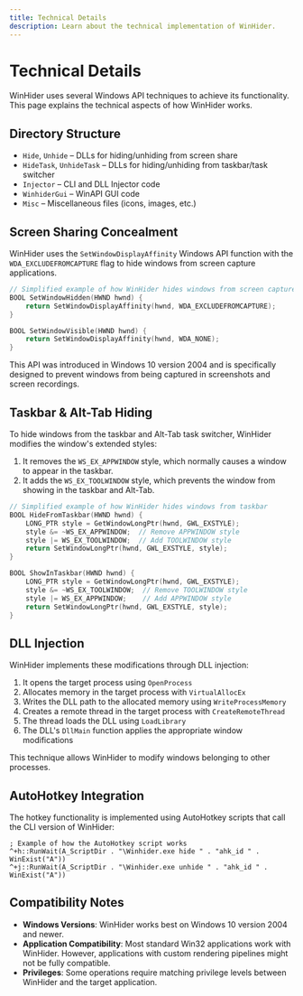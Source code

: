 ```yaml
---
title: Technical Details
description: Learn about the technical implementation of WinHider.
---
```


# Technical Details

WinHider uses several Windows API techniques to achieve its functionality. This page explains the technical aspects of how WinHider works.

## Directory Structure

- `Hide`, `Unhide` – DLLs for hiding/unhiding from screen share
- `HideTask`, `UnhideTask` – DLLs for hiding/unhiding from taskbar/task switcher
- `Injector` – CLI and DLL Injector code
- `WinhiderGui` – WinAPI GUI code
- `Misc` – Miscellaneous files (icons, images, etc.)

## Screen Sharing Concealment

WinHider uses the `SetWindowDisplayAffinity` Windows API function with the `WDA_EXCLUDEFROMCAPTURE` flag to hide windows from screen capture applications.

```cpp
// Simplified example of how WinHider hides windows from screen capture
BOOL SetWindowHidden(HWND hwnd) {
    return SetWindowDisplayAffinity(hwnd, WDA_EXCLUDEFROMCAPTURE);
}

BOOL SetWindowVisible(HWND hwnd) {
    return SetWindowDisplayAffinity(hwnd, WDA_NONE);
}
```

This API was introduced in Windows 10 version 2004 and is specifically designed to prevent windows from being captured in screenshots and screen recordings.

## Taskbar & Alt-Tab Hiding

To hide windows from the taskbar and Alt-Tab task switcher, WinHider modifies the window's extended styles:

1. It removes the `WS_EX_APPWINDOW` style, which normally causes a window to appear in the taskbar.
2. It adds the `WS_EX_TOOLWINDOW` style, which prevents the window from showing in the taskbar and Alt-Tab.

```cpp
// Simplified example of how WinHider hides windows from taskbar
BOOL HideFromTaskbar(HWND hwnd) {
    LONG_PTR style = GetWindowLongPtr(hwnd, GWL_EXSTYLE);
    style &= ~WS_EX_APPWINDOW;  // Remove APPWINDOW style
    style |= WS_EX_TOOLWINDOW;  // Add TOOLWINDOW style
    return SetWindowLongPtr(hwnd, GWL_EXSTYLE, style);
}

BOOL ShowInTaskbar(HWND hwnd) {
    LONG_PTR style = GetWindowLongPtr(hwnd, GWL_EXSTYLE);
    style &= ~WS_EX_TOOLWINDOW;  // Remove TOOLWINDOW style
    style |= WS_EX_APPWINDOW;    // Add APPWINDOW style
    return SetWindowLongPtr(hwnd, GWL_EXSTYLE, style);
}
```

## DLL Injection

WinHider implements these modifications through DLL injection:

1. It opens the target process using `OpenProcess`
2. Allocates memory in the target process with `VirtualAllocEx`
3. Writes the DLL path to the allocated memory using `WriteProcessMemory`
4. Creates a remote thread in the target process with `CreateRemoteThread`
5. The thread loads the DLL using `LoadLibrary`
6. The DLL's `DllMain` function applies the appropriate window modifications

This technique allows WinHider to modify windows belonging to other processes.

## AutoHotkey Integration

The hotkey functionality is implemented using AutoHotkey scripts that call the CLI version of WinHider:

```ahk
; Example of how the AutoHotkey script works
^+h::RunWait(A_ScriptDir . "\Winhider.exe hide " . "ahk_id " . WinExist("A"))
^+j::RunWait(A_ScriptDir . "\Winhider.exe unhide " . "ahk_id " . WinExist("A"))
```

## Compatibility Notes

- **Windows Versions**: WinHider works best on Windows 10 version 2004 and newer.
- **Application Compatibility**: Most standard Win32 applications work with WinHider. However, applications with custom rendering pipelines might not be fully compatible.
- **Privileges**: Some operations require matching privilege levels between WinHider and the target application.